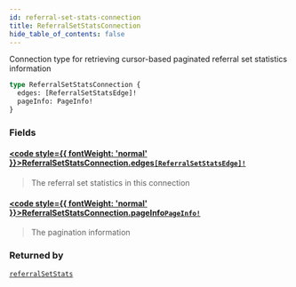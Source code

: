```yaml
---
id: referral-set-stats-connection
title: ReferralSetStatsConnection
hide_table_of_contents: false
---
```








Connection type for retrieving cursor-based paginated referral set statistics information

```graphql
type ReferralSetStatsConnection {
  edges: [ReferralSetStatsEdge]!
  pageInfo: PageInfo!
}
```


### Fields

#### [<code style={{ fontWeight: 'normal' }}>ReferralSetStatsConnection.<b>edges</b></code>](#)<Bullet />[`[ReferralSetStatsEdge]!`](/testnet/api/graphql/objects/referral-set-stats-edge) <Badge class="secondary" text="non-null"/> <Badge class="secondary" text="object"/>
> The referral set statistics in this connection
> 

#### [<code style={{ fontWeight: 'normal' }}>ReferralSetStatsConnection.<b>pageInfo</b></code>](#)<Bullet />[`PageInfo!`](/testnet/api/graphql/objects/page-info) <Badge class="secondary" text="non-null"/> <Badge class="secondary" text="object"/>
> The pagination information
> 



### Returned by

[`referralSetStats`](/testnet/api/graphql/queries/referral-set-stats)  <Badge class="secondary" text="query"/>



